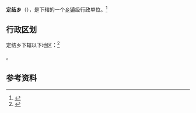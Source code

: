 {{中国乡级行政区|54/23/32/203/000}}

'''定结乡'''（{{bo|z=གདིང་སྐྱེས་}}），是{{PRC admin/fullname|54/23/32/203/000|3}}下辖的一个[[乡镇|乡镇]]级行政单位。<ref>{{PRC admin/ref sgc|{{PRC admin/parent|54/23/32/203/000}}}}</ref>

== 行政区划 ==

定结乡下辖以下地区：<ref>{{PRC admin/ref sgc|54/23/32/203/000}}</ref>

{{PRC admin/children|54/23/32/203/000}}。

== 参考资料 ==

{{reflist}}

{{行政区划小作品}}
{{PRC admin/navcat|54/23/32/203/000}}